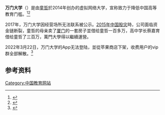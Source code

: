 {{高校
| name = 万门大学
| image = 
| logo =
| motto = 知识创造乐趣，你是你的大学
| rector = [[童哲|童哲]]
| type = 虚拟
| established = 2012年10月
| location = 中华人民共和国
| students = 
| staff = 
| campus = 
| address = 
| telephone = 
| area =
| sports = 
| website = {{url|http://www.wanmen.org}}
}}
'''万门大学'''（{{lang-en|One-Man University}}）是由[[童哲|童哲]]於2014年创办的虚拟网络大学，宣称致力于降低中国高等教育门槛。<ref name=rmrb>{{cite news|author=魏薇|title=“万门大学”打开免费教育之门|url=http://www.edu.cn/ziliao_6024/20140121/t20140121_1066752.shtml|publisher=[[人民日报|人民日报]]|date=2014-01-21|accessdate=2014-01-21|archive-url=https://web.archive.org/web/20140122172943/http://www.edu.cn/ziliao_6024/20140121/t20140121_1066752.shtml|archive-date=2014-01-22|dead-url=yes}}</ref><ref>{{cite news|author=李莹莹|title=童哲：一个人也能办一所大学|url=http://learning.sohu.com/20131115/n390194637.shtml|publisher=大学生杂志|date=2013-11-15|accessdate=2013-11-20|archive-date=2013-12-20|archive-url=https://web.archive.org/web/20131220050150/http://learning.sohu.com/20131115/n390194637.shtml|dead-url=no}}</ref>

2017年，万门大学因经营场所无法联系被公示。[[2015年中国股灾|2015年中国股灾]]時，公司面临资金链断裂，童哲的母亲卖了[[厦门|厦门]]的一套房子並借给童哲一百多万，高中学长蔡嘉育借给童哲了三百万，萬門大學得以繼續運營。

2022年3月22日，万门大学的App无法登陆，並從苹果商店下架，收费用户的vip群全部解散。<ref>{{cite news |title=突然爆雷！“万门大学”跑路了 |url=https://news.10jqka.com.cn/20220322/c637676787.shtml |publisher=中國基金報}}</ref>

== 参考资料 ==
{{reflist}}

[[Category:中国教育网站|Category:中国教育网站]]